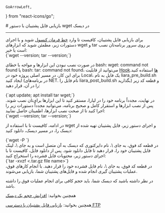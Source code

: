     GoArrowLeft,
} from "react-icons/go";


<Layout>
<Head>
<title>مستندات بازیابی فایل پشتیبان با wget در دیسک - لیارا</title>

<meta property="og:title" content="مستندات خدمات رایانش ابری لیارا" />
<meta property="og:description" content="مستندات مربوط به بازیابی فایل پشتیبان در دیسک با استفاده از دستور wget"  />
<meta property="og:image" content="https://media.liara.ir/logos/liara-poster.jpg" />
</Head>
# بازیابی فایل پشتیبان با دستور wget در دیسک

<hr className="mb-2" />
برای بازیابی فایل پشتیبان، کافیست تا وارد <a href="/paas/details/console-shell" className="text-[#2196f3] ">خط فرمان کنسول</a> شوید و 
با اجرای دستورات زیر، مطمئن شوید که ابزارهای <Important>wget</Important> و <Important>tar</Important> بر روی سرور برنامه‌تان نصب است یا خیر:

<div className='h-2' />
<div dir="ltr">
<Highlight className="bash">
    {`wget --version; tar --version;`}
</Highlight>
</div>
<div className='h-2' />

در صورت نصب نبودن این ابزارها و مواجه با خطای <Important>bash: wget: command not found</Important> یا <Important>bash: tar: command not found</Important>، می‌توانید از قابلیت <a href="/paas/nodejs/how-tos/use-hooks" className="text-[#2196f3] ">Hookها</a> استفاده کنید. 
برای این کار، در مسیر اصلی پروژه خود در Local، یک فایل به نام <Important>liara_pre_build.sh</Important>  ایجاد کنید (در برنامه‌های NET. نام فایل را <Important>liara_post_build.sh</Important> بگذارید) و
قطعه کد زیر را در آن، قرار دهید:

<div className='h-2' />
<div dir="ltr">
<Highlight className="bash">
    {`apt update; 
apt install tar wget;`}
</Highlight>
</div>
<div className='h-2' />
در نهایت، مجدداً برنامه خود را در لیارا، مستقر کنید تا این ابزارها برای‌تان نصب شوند. 
پس از نصب ابزارها و استقرار کامل و صحیح برنامه، می‌توانید مجدداً دستورات زیر را اجرا کنید تا از صحت نصب ابزارها، اطمینان حاصل نمایید:

<div className='h-2' />
<div dir="ltr">
<Highlight className="bash">
    {`wget --version; tar --version;`}
</Highlight>
</div>
<div className='h-2' />

در ادامه، کافیست تا با استفاده از <Important>wget</Important> و اجرای دستور زیر، فایل پشتیبان تهیه شده از دیسک را، در مسیر دیسک، دانلود کنید:

<div className='h-2' />
<div dir="ltr">
<Highlight className="bash">
    {`wget -P <path-to-disk-directory> <backup-url>`}
</Highlight>
</div>
<div className='h-2' />
در قطعه کد فوق، به جای <Important>\<path-to-disk-directory\></Important>، نام دایرکتوری که دیسک به آن متصل است و به جای <Important>\<backup-url\></Important>، لینک فایل پشتیبان خود را، قرار دهید تا فایل دانلود شود. 
پس از دانلود فایل، کافیست تا با اجرای دستور زیر، محتویات فایل فشرده را استخراج کنید:

<div className='h-2' />
<div dir="ltr">
<Highlight className="bash">
    {`tar -xvzf <.tar.gz file name>`}
</Highlight>
</div>
<div className='h-2' />
در قطعه کد فوق، به جای <Important>\<tar.gz file name.\></Important>، نام فایل فشرده خود را قرار دهید. با انجام کارهای فوق، عملیات پشتیبان گیری انجام شده و فایل‌های پشتیبان شما، بازیابی می‌شوند. 
<div className='h-2' />

<Alert variant="info">
<p>
در نظر داشته باشید که دیسک شما، باید حجم کافی برای انجام عملیات فوق را داشته باشد.
</p>
</Alert>

<Alert variant="success">
<p>
همچنین بخوانید: <a href="../increase-value" className="text-[#2196f3] ">افزایش حجم یک دیسک</a>
</p>
</Alert>
<Alert variant="success">
<p>
همچنین بخوانید: <a href="../restore-backup-using-ftp" className="text-[#2196f3] ">بازیابی فایل پشتیبان با دسترسی FTP</a>
</p>
</Alert>

</Layout>
